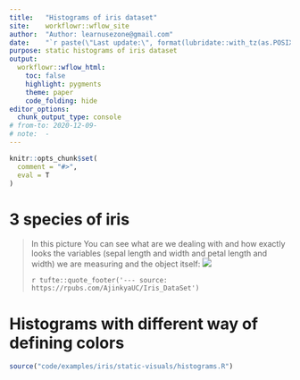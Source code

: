 ```yaml
---
title:   "Histograms of iris dataset"
site:    workflowr::wflow_site
author:  "Author: learnusezone@gmail.com"
date:    "`r paste(\"Last update:\", format(lubridate::with_tz(as.POSIXct(Sys.time()) + 7200, tzone = \"GMT\"), \"%Y-%m-%d %H:%M GMT+2\"))`"
purpose: static histograms of iris dataset
output:
  workflowr::wflow_html:
    toc: false
    highlight: pygments
    theme: paper
    code_folding: hide
editor_options:
  chunk_output_type: console
# from-to: 2020-12-09-
# note:  -
---
```


```r
knitr::opts_chunk$set(
  comment = "#>",
  eval = T
)
```


# 3 species of iris
>In this picture You can see what are we dealing with and how exactly looks the variables (sepal length and width and petal length and width) we are measuring and the object itself:
![](assets/examples/iris/static-visuals/histograms.Rmd/3-species-of-iris.png)
>
>`r tufte::quote_footer('--- source: https://rpubs.com/AjinkyaUC/Iris_DataSet')`


# Histograms with different way of defining colors
```r
source("code/examples/iris/static-visuals/histograms.R")
```

